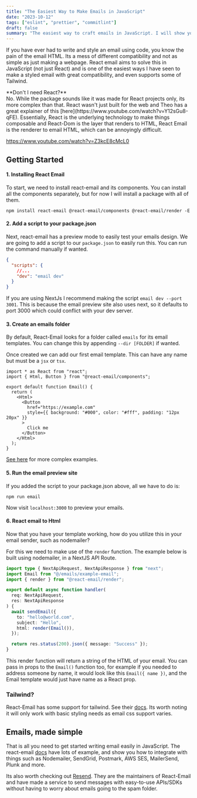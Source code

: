 ```yaml
---
title: "The Easiest Way to Make Emails in JavaScript"
date: "2023-10-12"
tags: ["eslint", "prettier", "commitlint"]
draft: false
summary: "The easiest way to craft emails in JavaScript. I will show you React Email and the power of this package in crafting emails in any framework. Although it may sound like a React package, you dont need to have a React application to use this."
---
```


If you have ever had to write and style an email using code, you know the pain of the email HTML. Its a mess of different compatibility and not as simple as just making a webpage. React email aims to solve this in JavaScript (not just React) and is one of the easiest ways I have seen to make a styled email with great compatibility, and even supports some of Tailwind.

<Callout>
**Don't I need React?**<br/>
No. While the package sounds like it was made for React projects only, its more complex than that. React wasn't just built for the web and Theo has a great explainer of this [here](https://www.youtube.com/watch?v=Y12sGu8-qFE). 
Essentially, React is the underlying technology to make things composable and React-Dom is the layer that renders to HTML, React Email is the renderer to email HTML, which can be annoyingly difficult.
</Callout>

https://www.youtube.com/watch?v=Z3kcE8cMcL0

## Getting Started


#### 1. Installing React Email

To start, we need to install react-email and its components. You can install all the components separately, but for now I will install a package with all of them.

```shell
npm install react-email @react-email/components @react-email/render -E
```

#### 2. Add a script to your package.json

Next, react-email has a preview mode to easily test your emails design. We are going to add a script to our `package.json` to easily run this. You can run the command manually if wanted.

```json title="package.json"
{
  "scripts": {
    //...
    "dev": "email dev"
  }
}
```

If you are using NextJs I recommend making the script `email dev --port 3001`. This is because the email preview site also uses next, so it defaults to port 3000 which could conflict with your dev server.

#### 3. Create an emails folder

By default, React-Email looks for a folder called `emails` for its email templates. You can change this by appending `--dir [FOLDER]` if wanted.

Once created we can add our first email template. This can have any name but must be a `jsx` or `tsx`.

```tsx title="example-email.tsx"
import * as React from "react";
import { Html, Button } from "@react-email/components";

export default function Email() {
  return (
    <Html>
      <Button
        href="https://example.com"
        style={{ background: "#000", color: "#fff", padding: "12px 20px" }}
      >
        Click me
      </Button>
    </Html>
  );
}
```

[See here](https://demo.react.email/preview/vercel-invite-user) for more complex examples.

#### 5. Run the email preview site

If you added the script to your package.json above, all we have to do is:

```shell
npm run email
```
Now visit `localhost:3000` to preview your emails.

#### 6. React email to Html

Now that you have your template working, how do you utilize this in your email sender, such as nodemailer?

For this we need to make use of the `render` function. The example below is built using nodemailer, in a NextJS API Route.

```ts title="api/send-mail/route.ts"
import type { NextApiRequest, NextApiResponse } from "next";
import Email from "@/emails/example-email";
import { render } from "@react-email/render";

export default async function handler(
  req: NextApiRequest,
  res: NextApiResponse
) {
  await sendEmail({
    to: "hello@world.com",
    subject: "Hello",
    html: render(Email()),
  });

  return res.status(200).json({ message: "Success" });
}
```

This render function will return a string of the HTML of your email. You can pass in props to the `Email()` function too, for example if you needed to address someone by name, it would look like this `Email({ name })`, and the Email template would just have name as a React prop.


### Tailwind?

React-Email has some support for tailwind. See their [docs](https://react.email/docs/components/tailwind). Its worth noting it will only work with basic styling needs as email css support varies.

## Emails, made simple

That is all you need to get started writing email easily in JavaScript. The react-email [docs](https://react.email/docs/integrations/overview) have lots of example, and show you how to integrate with things such as Nodemailer, SendGrid, Postmark, AWS SES, MailerSend, Plunk and more.

Its also worth checking out [Resend](https://resend.com/). They are the maintainers of React-Email and have made a service to send messages with easy-to-use APIs/SDKs without having to worry about emails going to the spam folder.